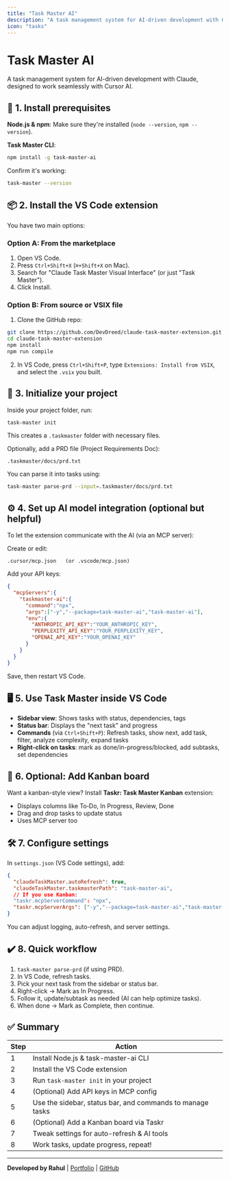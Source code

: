 ```yaml
---
title: "Task Master AI"
description: "A task management system for AI-driven development with Claude, designed to work seamlessly with Cursor AI."
icon: "tasks"
---
```



<AICheck />

# Task Master AI

A task management system for AI-driven development with Claude, designed to work seamlessly with Cursor AI.

## 🧩 1. Install prerequisites

**Node.js & npm**: Make sure they're installed (`node --version`, `npm --version`).

**Task Master CLI**:

```bash
npm install -g task-master-ai
```

Confirm it's working:

```bash
task-master --version
```

## 📦 2. Install the VS Code extension

You have two main options:

### Option A: From the marketplace
1. Open VS Code.
2. Press `Ctrl+Shift+X` (`⌘+Shift+X` on Mac).
3. Search for "Claude Task Master Visual Interface" (or just "Task Master").
4. Click Install.

### Option B: From source or VSIX file
1. Clone the GitHub repo:
```bash
git clone https://github.com/DevDreed/claude-task-master-extension.git
cd claude-task-master-extension
npm install
npm run compile
```

2. In VS Code, press `Ctrl+Shift+P`, type `Extensions: Install from VSIX`, and select the `.vsix` you built.

## 🚀 3. Initialize your project

Inside your project folder, run:

```bash
task-master init
```

This creates a `.taskmaster` folder with necessary files.

Optionally, add a PRD file (Project Requirements Doc):

```
.taskmaster/docs/prd.txt
```

You can parse it into tasks using:

```bash
task-master parse-prd --input=.taskmaster/docs/prd.txt
```

## ⚙️ 4. Set up AI model integration (optional but helpful)

To let the extension communicate with the AI (via an MCP server):

Create or edit:
```
.cursor/mcp.json   (or .vscode/mcp.json)
```

Add your API keys:

```json
{
  "mcpServers":{
    "taskmaster-ai":{
      "command":"npx",
      "args":["-y","--package=task-master-ai","task-master-ai"],
      "env":{
        "ANTHROPIC_API_KEY":"YOUR_ANTHROPIC_KEY",
        "PERPLEXITY_API_KEY":"YOUR_PERPLEXITY_KEY",
        "OPENAI_API_KEY":"YOUR_OPENAI_KEY"
      }
    }
  }
}
```

Save, then restart VS Code.

## 🖥️ 5. Use Task Master inside VS Code

- **Sidebar view**: Shows tasks with status, dependencies, tags
- **Status bar**: Displays the "next task" and progress
- **Commands** (via `Ctrl+Shift+P`): Refresh tasks, show next, add task, filter, analyze complexity, expand tasks
- **Right-click on tasks**: mark as done/in-progress/blocked, add subtasks, set dependencies

## 🚧 6. Optional: Add Kanban board

Want a kanban-style view? Install **Taskr: Task Master Kanban** extension:

- Displays columns like To‑Do, In Progress, Review, Done
- Drag and drop tasks to update status
- Uses MCP server too

## 🛠️ 7. Configure settings

In `settings.json` (VS Code settings), add:

```json
{
  "claudeTaskMaster.autoRefresh": true,
  "claudeTaskMaster.taskmasterPath": "task-master-ai",
  // If you use Kanban:
  "taskr.mcpServerCommand": "npx",
  "taskr.mcpServerArgs": ["-y","--package=task-master-ai","task-master-ai"]
}
```

You can adjust logging, auto-refresh, and server settings.

## ✔️ 8. Quick workflow

1. `task-master parse-prd` (if using PRD).
2. In VS Code, refresh tasks.
3. Pick your next task from the sidebar or status bar.
4. Right-click → Mark as In Progress.
5. Follow it, update/subtask as needed (AI can help optimize tasks).
6. When done → Mark as Complete, then continue.

## ✅ Summary

| Step | Action |
|------|--------|
| 1 | Install Node.js & task-master-ai CLI |
| 2 | Install the VS Code extension |
| 3 | Run `task-master init` in your project |
| 4 | (Optional) Add API keys in MCP config |
| 5 | Use the sidebar, status bar, and commands to manage tasks |
| 6 | (Optional) Add a Kanban board via Taskr |
| 7 | Tweak settings for auto-refresh & AI tools |
| 8 | Work tasks, update progress, repeat! |

---

**Developed by Rahul** | [Portfolio](https://im-rahul.netlify.app/#) | [GitHub](https://github.com/im-rahulr)
